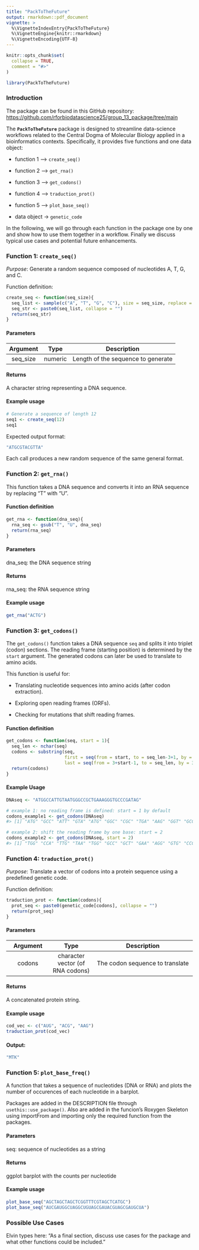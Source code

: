 ```yaml
---
title: "PackToTheFuture"
output: rmarkdown::pdf_document
vignette: >
  %\VignetteIndexEntry{PackToTheFuture}
  %\VignetteEngine{knitr::rmarkdown}
  %\VignetteEncoding{UTF-8}
---
```


```r
knitr::opts_chunk$set(
  collapse = TRUE,
  comment = "#>"
)
```

```r
library(PackToTheFuture)
```

### Introduction

The package can be found in this GitHub repository: <https://github.com/rforbiodatascience25/group_13_package/tree/main>

The **`PackToTheFuture`** package is designed to streamline data-science workflows related to the Central Dogma of Molecular Biology applied in a bioinformatics contexts. Specifically, it provides five functions and one data object:

-   function 1 –\> `create_seq()`

-   function 2 –\> `get_rna()`

-   function 3 –\> `get_codons()`

-   function 4 –\> `traduction_prot()`

-   function 5 –\> `plot_base_seq()`

-   data object -\> `genetic_code`

In the following, we will go through each function in the package one by one and show how to use them together in a workflow. Finally we discuss typical use cases and potential future enhancements.

### Function 1: `create_seq()`

*Purpose*: Generate a random sequence composed of nucleotides A, T, G, and C.

Function definition:

``` r
create_seq <- function(seq_size){
  seq_list <- sample(c("A", "T", "G", "C"), size = seq_size, replace = TRUE)
  seq_str <- paste0(seq_list, collapse = "")
  return(seq_str)
}
```

#### Parameters

| Argument |  Type   |            Description             |
|:--------:|:-------:|:----------------------------------:|
| seq_size | numeric | Length of the sequence to generate |

#### Returns

A character string representing a DNA sequence.

#### Example usage

``` r
# Generate a sequence of length 12
seq1 <- create_seq(12)
seq1
```

Expected output format:

``` r
"ATGCGTACGTTA"
```

Each call produces a new random sequence of the same general format.

### Function 2: `get_rna()`

This function takes a DNA sequence and converts it into an RNA sequence by replacing "T" with "U".

#### Function definition

```r
get_rna <- function(dna_seq){
  rna_seq <- gsub("T", "U", dna_seq)
  return(rna_seq)
}
```

#### Parameters

dna_seq: the DNA sequence string

#### Returns

rna_seq: the RNA sequence string

#### Example usage

```r
get_rna("ACTG")
```

### Function 3: `get_codons()`

The `get_codons()` function takes a DNA sequence `seq` and splits it into triplet (codon) sections. The reading frame (starting position) is determined by the `start` argument. The generated codons can later be used to translate to amino acids.

This function is useful for:

-   Translating nucleotide sequences into amino acids (after codon extraction).

-   Exploring open reading frames (ORFs).

-   Checking for mutations that shift reading frames.

#### Function definition

```r
get_codons <- function(seq, start = 1){
  seq_len <- nchar(seq)
  codons <- substring(seq,
                      first = seq(from = start, to = seq_len-3+1, by = 3),
                      last = seq(from = 3+start-1, to = seq_len, by = 3))
  return(codons)
}
```

#### Example Usage

```r
DNAseq <- "ATGGCCATTGTAATGGGCCGCTGAAAGGGTGCCCGATAG" 

# example 1: no reading frame is defined: start = 1 by default
codons_example1 <- get_codons(DNAseq)
#> [1] "ATG" "GCC" "ATT" "GTA" "ATG" "GGC" "CGC" "TGA" "AAG" "GGT" "GCC" "CGA" "TAG"

# example 2: shift the reading frame by one base: start = 2
codons_example2 <- get_codons(DNAseq, start = 2)
#> [1] "TGG" "CCA" "TTG" "TAA" "TGG" "GCC" "GCT" "GAA" "AGG" "GTG" "CCC" "GAT"
```

### Function 4: `traduction_prot()`

*Purpose*: Translate a vector of codons into a protein sequence using a predefined genetic code.

Function definition:

``` r
traduction_prot <- function(codons){
  prot_seq <- paste0(genetic_code[codons], collapse = "")
  return(prot_seq)
}
```

#### Parameters

| Argument |               Type               |           Description           |
|:---------------:|:---------------:|:-------------------------------------:|
|  codons  | character vector (of RNA codons) | The codon sequence to translate |

#### Returns

A concatenated protein string.

#### Example usage

``` r
cod_vec <- c("AUG", "ACG", "AAG")
traduction_prot(cod_vec)
```

#### Output:

``` r
"MTK"
```

### Function 5: `plot_base_freq()`

A function that takes a sequence of nucleotides (DNA or RNA) and plots the number of occurences of each nucleotide in a barplot.

Packages are added in the DESCRIPTION file through `usethis::use_package()`. Also are added in the funcion's Roxygen Skeleton using importFrom and importing only the required function from the packages.

#### Parameters

seq: sequence of nucleotides as a string

#### Returns

ggplot barplot with the counts per nucleotide

#### Example usage

```r
plot_base_seq("AGCTAGCTAGCTCGGTTTCGTAGCTCATGC")
plot_base_seq("AUCGAUGGCUAGGCUGUAGCGAUACGUAGCGAUGCUA")
```

### Possible Use Cases

Elvin types here: "As a final section, discuss use cases for the package and what other functions could be included."
